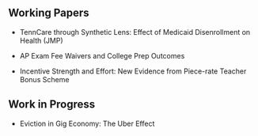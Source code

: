 ## Working Papers

-   TennCare through Synthetic Lens: Effect of Medicaid Disenrollment on Health (JMP)

-   AP Exam Fee Waivers and College Prep Outcomes

-   Incentive Strength and Effort: New Evidence from Piece-rate Teacher Bonus Scheme

## Work in Progress 

-   Eviction in Gig Economy: The Uber Effect
